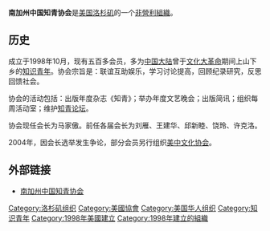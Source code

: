 '''南加州中国知青协会'''是[[美国|美国]][[洛杉矶|洛杉矶]]的一个[[非營利組織|非營利組織]]。

==历史==
成立于1998年10月，现有五百多会员，多为[[中国大陆|中国大陆]]曾于[[文化大革命|文化大革命]]期间上山下乡的[[知识青年|知识青年]]。协会宗旨是：联谊互助娱乐，学习讨论提高，回顾纪录研究，反思回馈社会。

协会的活动包括：出版年度杂志《知青》；举办年度文艺晚会；出版简讯；组织每周活动室；维护[https://web.archive.org/web/20060705001613/http://zqsc.org/lt/index.php 知青论坛]。

协会现任会长为马家傲。前任各届会长为刘雁、王建华、邱新睦、饶玲、许克洛。

2004年，因会长选举发生争论，部分会员另行组织[[美中文化协会|美中文化协会]]。

==外部链接==
* [http://zqsc.net/ 南加州中国知青协会] {{Wayback|url=http://zqsc.net/ |date=20190905084859 }}
{{california-stub}}

[[Category:洛杉矶组织|Category:洛杉矶组织]]
[[Category:美國協會|Category:美國協會]]
[[Category:美国华人组织|Category:美国华人组织]]
[[Category:知识青年|Category:知识青年]]
[[Category:1998年美國建立|Category:1998年美國建立]]
[[Category:1998年建立的組織|Category:1998年建立的組織]]